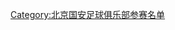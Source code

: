 {{Football squad with groups
|name=2002年甲A分类名单北京
|bgcolor=#38A068
|bordercolor=#006030
|textcolor=#F8F8F8
|title=[[北京国安足球俱乐部|<span style="color:#F8F8F8">北京国安</span>]] — [[2002年中国足球甲A联赛|<span style="color:#F8F8F8">2002年</span>]][[中国足球甲A联赛|<span style="color:#F8F8F8">甲A联赛</span>]]季军
|group1=全年参赛球员
|list1=<div>
{{Football squad2 player|no=1|name=[[勾鹏]]}}
{{Football squad2 player|no=2|name=[[季楠]]}}
{{Football squad2 player|no=3|name=[[谢朝阳]]}}
{{Football squad2 player|no=4|name=[[韩旭 (1973年)|韩旭]]}}
{{Football squad2 player|no=5|name={{flagicon|Yugoslavia|FR}} {{link-en|普雷迪奇|Uroš Predić (footballer)}}}}
{{Football squad2 player|no=7|name=[[李东波]]}}
{{Football squad2 player|no=8|name=[[杨璞]]}}
{{Football squad2 player|no=9|name=[[田野 (1978年)|田野]]}}
{{Football squad2 player|no=10|name=[[商毅]]}}
{{Football squad2 player|no=12|name=[[崔威]]}}
{{Football squad2 player|no=13|name=[[徐云龙]]}}
{{Football squad2 player|no=14|name=[[薛申]]}}
{{Football squad2 player|no=15|name=[[陶伟 (1978年)|陶伟]]}}
{{Football squad2 player|no=16|name=[[王涛 (1970年)|王涛]]}}
{{Football squad2 player|no=17|name=[[高大卫]]}}
{{Football squad2 player|no=18|name=[[路姜]]}}
{{Football squad2 player|no=19|name=[[邵佳一]]}}
{{Football squad2 player|no=20|name=[[南方 (球员)|南方]]}}
{{Football squad2 player|no=21|name=[[高雷雷]]}}
{{Football squad2 player|no=22|name=[[姚健]]}}
{{Football squad2 player|no=23|name=[[杜文辉]]}}
{{Football squad2 player|no=24|name={{flagicon|BUL}} [[普里德拉格·巴辛|巴辛]]}}
{{Football squad2 player|no=25|name=[[李明 (1975年)|李明]]}}
{{Football squad2 player|no=26|name=[[张帅 (1981年)|张帅]]}}
{{Football squad2 player|no=27|name=[[康斯贝]]}}
{{Football squad2 player|no=28|name=[[周宁 (足球运动员)|周宁]]}}
{{Football squad2 player|no=29|name=[[杨昊 (足球运动员)|杨昊]]}}
{{Football squad2 player|no=30|name=[[杨世卓]]}}
</div>
|group2=夏季转入球员
|list2=<div>
{{Football squad2 player|no=36|name={{flagicon|PRY}} [[卡西亚诺·德瓦尔|卡西亚诺]]}}
{{Football squad2 player|no=38|name={{flagicon|Yugoslavia|FR}} [[德拉甘·伊利奇|伊利奇]]}}
{{Football squad2 player|no=39|name={{flagicon|AUT}} [[路蘭·基治拿|罗兰德]]}}
</div>
|group3=夏季转出球员
|list3=<div>
{{Football squad2 player|no=6|name={{flagicon|Yugoslavia|FR}} [[塔尼奇]]}}
{{Football squad2 player|no=11|name={{flagicon|Yugoslavia|FR}} [[佐兰·兰科维奇|兰科维奇]]}}
{{Football squad2 player|no=39|name={{flagicon|AUT}} [[路蘭·基治拿|罗兰德]]}}
</div>
|group4=主教练
|list4={{flagicon|Yugoslavia|FR}} [[柳普科·彼德洛维奇|彼德洛维奇]]
}}
<noinclude>
{{DEFAULTSORT:Beijing Guo'an F.C. Squad 2002}}
[[Category:北京国安足球俱乐部参赛名单]]
</noinclude>